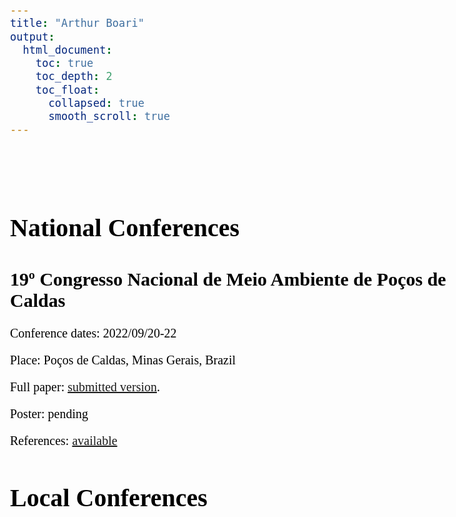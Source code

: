 ```yaml
---
title: "Arthur Boari"
output:
  html_document:
    toc: true
    toc_depth: 2
    toc_float:
      collapsed: true
      smooth_scroll: true
---
```

<style>
body {
  color: black;
  font-family: Times;
  font-size: 20px;
}
pre {
  background-color: lightgreen;
}
#TOC {
  color: #A8CF45;
  font-family: Times;
  font-size: 14px;
  border-color: black;
}
#header {
  color: #00943E;
  align: center;
}
</style>

<br>
<br>

# National Conferences

## 19º Congresso Nacional de Meio Ambiente de Poços de Caldas

Conference dates: 2022/09/20-22

Place: Poços de Caldas, Minas Gerais, Brazil

Full paper: <a href="Arquivos/Publicacoes/Resumo identificado final.pdf" >submitted version</a>.

Poster: pending

References: [available](https://arthurboari.github.io/arthurboari/cnmaref.html)

# Local Conferences



